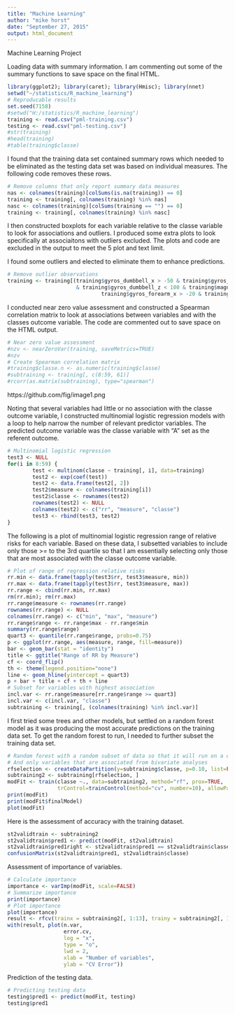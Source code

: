 ```yaml
---
title: "Machine Learning"
author: "mike horst"
date: "September 27, 2015"
output: html_document
---
```


Machine Learning Project

Loading data with summary information. I am commenting out some of the summary functions to save space on the final HTML.

```r
library(ggplot2); library(caret); library(Hmisc); library(nnet)
setwd("~/statistics/R_machine_learning")
# Reproducable results
set.seed(7158)
#setwd("H:/statistics/R_machine_learning")
training <- read.csv("pml-training.csv")
testing <- read.csv("pml-testing.csv")
#str(training)
#head(training)
#table(training$classe)
```

I found that the training data set contained summary rows which needed to be eliminated as the testing data set was based on individual measures. The following code removes these rows.

```r
# Remove columns that only report summary data measures
nas <- colnames(training)[colSums(is.na(training)) == 0]
training <- training[, colnames(training) %in% nas]
nasc <- colnames(training)[colSums(training == "") == 0]        
training <- training[, colnames(training) %in% nasc]
```

I then constructed boxplots for each variable relative to the classe variable to look for associations and outliers. I produced some extra plots to look specifically at associaitons with outliers excluded. The plots and code are excluded in the output to meet the 5 plot and text limit.

I found some outliers and elected to eliminate them to enhance predictions.

```r
# Remove outlier observations
training <- training[(training$gyros_dumbbell_x > -50 & training$gyros_dumbbell_y < 20 
                      & training$gyros_dumbbell_z < 100 & training$magnet_dumbbell_y > -1000 & training$total_accel_forearm < 90 &
                              training$gyros_forearm_x > -20 & training$gyros_forearm_y < 100 & training$gyros_forearm_z < 100), ]
```

I conducted near zero value assessment and constructed a Spearman correlation matrix to look at associations between variables and with the classes outcome variable. The code are commented out to save space on the HTML output.

```r
# Near zero value assessment
#nzv <- nearZeroVar(training, saveMetrics=TRUE)
#nzv
# Create Spearman correlation matrix
#training$classe.n <- as.numeric(training$classe)
#subtraining <- training[, c(8:59, 61)]
#rcorr(as.matrix(subtraining), type="spearman")
```
https://github.com/fig/image1.png

Noting that several variables had little or no association with the classe outcome variable, I constructed multinomial logistic regression models with a loop to help narrow the number of relevant predictor variables. The predicted outcome variable was the classe variable with "A" set as the referent outcome.

```r
# Multinomial logistic regression
test3 <- NULL
for(i in 8:59) {
        test <- multinom(classe ~ training[, i], data=training)
        test2 <- exp(coef(test))
        test2 <- data.frame(test2[, 2])
        test2$measure <- colnames(training[i])
        test2$classe <- rownames(test2)
        rownames(test2) <- NULL
        colnames(test2) <- c("rr", "measure", "classe")
        test3 <- rbind(test3, test2)
}
```

The following is a plot of multinomial logistic regression range of relative risks for each variable. Based on these data, I subsetted variables to include only those >= to the 3rd quartile so that I am essentially selecting only those that are most associated with the classe outcome variable.

```r
# Plot of range of regression relative risks
rr.min <- data.frame(tapply(test3$rr, test3$measure, min))
rr.max <- data.frame(tapply(test3$rr, test3$measure, max))
rr.range <- cbind(rr.min, rr.max)
rm(rr.min); rm(rr.max)
rr.range$measure <- rownames(rr.range)
rownames(rr.range) <- NULL
colnames(rr.range) <- c("min", "max", "measure")
rr.range$range <- rr.range$max - rr.range$min
summary(rr.range$range)
quart3 <- quantile(rr.range$range, probs=0.75)
p <- ggplot(rr.range, aes(measure, range, fill=measure))
bar <- geom_bar(stat = "identity")
title <- ggtitle("Range of RR by Measure")
cf <- coord_flip()
th <- theme(legend.position="none")
line <- geom_hline(yintercept = quart3)
p + bar + title + cf + th + line
# Subset for variables with highest association
incl.var <- rr.range$measure[rr.range$range >= quart3]
incl.var <- c(incl.var, "classe")
subtraining <- training[, (colnames(training) %in% incl.var)]
```

I first tried some trees and other models, but settled on a random forest model as it was producing the most accurate predictions on the training data set. To get the random forest to run, I needed to further subset the training data set.

```r
# Random forest with a random subset of data so that it will run on a desktop
# And only variables that are associated from bivariate analyses
rfselection <- createDataPartition(y=subtraining$classe, p=0.10, list=FALSE)
subtraining2 <- subtraining[rfselection, ]
modFit <- train(classe ~., data=subtraining2, method="rf", prox=TRUE,
                trControl=trainControl(method="cv", number=10), allowParallel=TRUE)
print(modFit)
print(modFit$finalModel)
plot(modFit)
```

Here is the assessment of accuracy with the training dataset.

```r
st2validtrain <- subtraining2
st2validtrain$pred1 <- predict(modFit, st2validtrain)
st2validtrain$pred1right <- st2validtrain$pred1 == st2validtrain$classe
confusionMatrix(st2validtrain$pred1, st2validtrain$classe)
```

Assessment of importance of variables.

```r
# Calculate importance
importance <- varImp(modFit, scale=FALSE)
# Summarize importance
print(importance)
# Plot importance
plot(importance)
result <- rfcv(trainx = subtraining2[, 1:13], trainy = subtraining2[, 14], ntree = 20)
with(result, plot(n.var, 
                  error.cv, 
                  log = "x", 
                  type = "o", 
                  lwd = 2, 
                  xlab = "Number of variables", 
                  ylab = "CV Error"))
```

Prediction of the testing data.

```r
# Predicting testing data
testing$pred1 <- predict(modFit, testing)
testing$pred1
```
